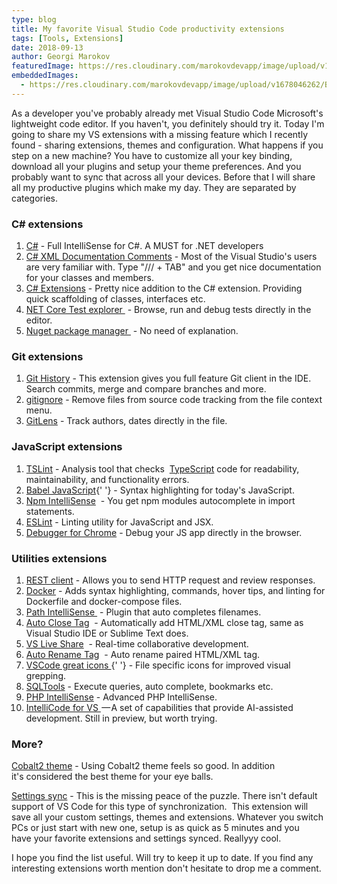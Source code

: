 ```yaml
---
type: blog
title: My favorite Visual Studio Code productivity extensions
tags: [Tools, Extensions]
date: 2018-09-13
author: Georgi Marokov
featuredImage: https://res.cloudinary.com/marokovdevapp/image/upload/v1678046777/Blogs/fav-vscode-extensions/extensions-popular_bl3ktt.png
embeddedImages:
  - https://res.cloudinary.com/marokovdevapp/image/upload/v1678046262/Blogs/station-on-linux/Screenshot-from-2018-10-16-10-01-24-1024x576_gsslmf.png
---
```


As a developer you've probably already met Visual Studio Code Microsoft's lightweight code editor. If you haven't, you
definitely should try it. Today I'm going to share my VS extensions with a missing feature which I recently found -
sharing extensions, themes and configuration. What happens if you step on a new machine? You have to customize all your
key binding, download all your plugins and setup your theme preferences. And you probably want to sync that across all
your devices. Before that I will share all my productive plugins which make my day. They are separated by categories.

<h3>C# extensions</h3>
<ol>
  <li>
    <a href="https://marketplace.visualstudio.com/items?itemName=ms-vscode.csharp">C#</a> - Full IntelliSense for C#. A
    MUST for .NET developers
  </li>
  <li>
    <a href="https://marketplace.visualstudio.com/items?itemName=k--kato.docomment">C# XML Documentation Comments</a> -
    Most of the Visual Studio's users are very familiar with. Type "/// + TAB" and you get nice documentation for your
    classes and members.
  </li>
  <li>
    <a href="https://marketplace.visualstudio.com/items?itemName=jchannon.csharpextensions">C# Extensions</a> - Pretty
    nice addition to the C# extension. Providing quick scaffolding of classes, interfaces etc.
  </li>
  <li>
    <a href="https://marketplace.visualstudio.com/items?itemName=formulahendry.dotnet-test-explorer">
      NET Core Test explorer
    </a>
     - Browse, run and debug tests directly in the editor.
  </li>
  <li>
    <a href="https://marketplace.visualstudio.com/items?itemName=jmrog.vscode-nuget-package-manager">
      Nuget package manager
    </a>
     - No need of explanation.
  </li>
</ol>
<h3>Git extensions</h3>
<ol>
  <li>
    <a href="https://marketplace.visualstudio.com/items?itemName=donjayamanne.githistory">Git History</a> - This
    extension gives you full feature Git client in the IDE. Search commits, merge and compare branches and more.
  </li>
  <li>
    <a href="https://marketplace.visualstudio.com/items?itemName=codezombiech.gitignore">gitignore</a> - Remove files
    from source code tracking from the file context menu.
  </li>
  <li>
    <a href="https://marketplace.visualstudio.com/items?itemName=eamodio.gitlens">GitLens</a> - Track authors, dates
    directly in the file.
  </li>
  <li style="list-style-type: none;"></li>
</ol>
<h3>JavaScript extensions</h3>
<ol>
  <li>
    <a href="https://marketplace.visualstudio.com/items?itemName=eg2.tslint">TSLint</a> - Analysis tool that checks 
    <a href="https://github.com/Microsoft/TypeScript">TypeScript</a> code for readability, maintainability, and functionality
    errors.
  </li>
  <li>
    <a href="https://marketplace.visualstudio.com/items?itemName=mgmcdermott.vscode-language-babel">Babel JavaScript</a>{' '}
    - Syntax highlighting for today's JavaScript.
  </li>
  <li>
    <a href="https://marketplace.visualstudio.com/items?itemName=christian-kohler.npm-intellisense">Npm IntelliSense</a>
     - You get npm modules autocomplete in import statements.
  </li>
  <li>
    <a href="https://marketplace.visualstudio.com/items?itemName=dbaeumer.vscode-eslint">ESLint</a> -
    Linting utility for JavaScript and JSX.
  </li>
  <li>
    <a href="https://marketplace.visualstudio.com/items?itemName=msjsdiag.debugger-for-chrome">Debugger for Chrome</a> -
    Debug your JS app directly in the browser.
  </li>
</ol>
<h3>Utilities extensions</h3>
<ol>
  <li>
    <a href="https://marketplace.visualstudio.com/items?itemName=humao.rest-client">REST client</a> - Allows you to send
    HTTP request and review responses.
  </li>
  <li>
    <a href="https://marketplace.visualstudio.com/items?itemName=PeterJausovec.vscode-docker">Docker</a> - Adds syntax
    highlighting, commands, hover tips, and linting for Dockerfile and docker-compose files.
  </li>
  <li>
    <a href="https://marketplace.visualstudio.com/items?itemName=christian-kohler.path-intellisense">
      Path IntelliSense
    </a>
     - Plugin that auto completes filenames.
  </li>
  <li>
    <a href="https://marketplace.visualstudio.com/items?itemName=formulahendry.auto-close-tag">Auto Close Tag</a>
     - Automatically add HTML/XML close tag, same as Visual Studio IDE or Sublime Text does.
  </li>
  <li>
    <a href="https://marketplace.visualstudio.com/items?itemName=MS-vsliveshare.vsliveshare">VS Live Share</a>
     - Real-time collaborative development.
  </li>
  <li>
    <a href="https://marketplace.visualstudio.com/items?itemName=formulahendry.auto-rename-tag">Auto Rename Tag</a>
     - Auto rename paired HTML/XML tag.
  </li>
  <li>
    <a href="https://marketplace.visualstudio.com/items?itemName=emmanuelbeziat.vscode-great-icons">
      VSCode great icons
    </a>{' '}
    - File specific icons for improved visual grepping.
  </li>
  <li>
    <a href="https://marketplace.visualstudio.com/items?itemName=mtxr.sqltools">SQLTools</a> - Execute queries, auto
    complete, bookmarks etc.
  </li>
  <li>
    <a href="https://marketplace.visualstudio.com/items?itemName=felixfbecker.php-intellisense">PHP IntelliSense</a> -
    Advanced PHP IntelliSense.
  </li>
  <li>
    <a
      class="markup--anchor markup--li-anchor"
      href="https://marketplace.visualstudio.com/items?itemName=VisualStudioExptTeam.vscodeintellicode"
      target="_blank"
      rel="nofollow noopener noreferrer"
      data-href="https://marketplace.visualstudio.com/items?itemName=VisualStudioExptTeam.vscodeintellicode"
    >
      IntelliCode for VS
    </a>
     — A set of capabilities that provide AI-assisted development. Still in preview, but worth trying.
  </li>
</ol>
<h3>More?</h3>
<a href="https://marketplace.visualstudio.com/items?itemName=wesbos.theme-cobalt2">Cobalt2 theme</a> - Using Cobalt2 theme
feels so good. In addition it's considered the best theme for your eye balls.

<a href="https://marketplace.visualstudio.com/items?itemName=Shan.code-settings-sync">Settings sync</a> - This is the missing
peace of the puzzle. There isn't default support of VS Code for this type of synchronization.  This extension will save all your custom settings, themes and extensions. Whatever you switch PCs
or just start with new one, setup is as quick as 5 minutes and you have your favorite extensions and settings synced. Reallyyy
cool.

I hope you find the list useful. Will try to keep it up to date. If you find any interesting extensions worth mention
don't hesitate to drop me a comment.

